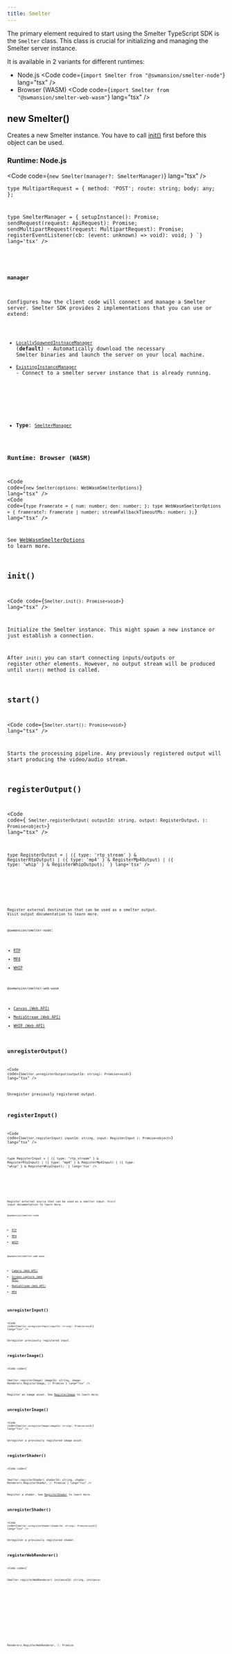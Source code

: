 ```yaml
---
title: Smelter
---
```



The primary element required to start using the Smelter TypeScript SDK is the `Smelter` class. This class is crucial
for initializing and managing the Smelter server instance.

It is available in 2 variants for different runtimes:

- Node.js
  <Code code={`import Smelter from "@swmansion/smelter-node"`} lang="tsx" />
- Browser (WASM)
  <Code code={`import Smelter from "@swmansion/smelter-web-wasm"`} lang="tsx" />

## new Smelter()

Creates a new Smelter instance. You have to call [init()](#init) first before this object can be used.

### Runtime: Node.js

<Code code={`new Smelter(manager?: SmelterManager)`} lang="tsx" />

<CollapsibleDetails summaryTitle='Type definitions'>
<Code code={`
  type ApiRequest = {
    method: 'GET' | 'POST';
    route: string;
    body?: object;
  };

type MultipartRequest = {
method: 'POST';
route: string;
body: any;
};

type SmelterManager = {
setupInstance(): Promise<void>;
sendRequest(request: ApiRequest): Promise<object>;
sendMultipartRequest(request: MultipartRequest): Promise<object>;
registerEventListener(cb: (event: unknown) => void): void;
}
`} lang='tsx' />

</CollapsibleDetails>

#### manager

Configures how the client code will connect and manage a Smelter server. Smelter SDK provides 2 implementations that you can use or extend:

- [`LocallySpawnedInstnaceManager`](/ts-sdk/managers/node-locally-spawned) (**default**) - Automatically download the necessary Smelter binaries and launch the server on your local machine.
- [`ExistingInstanceManager`](/ts-sdk/managers/node-existing-instance) - Connect to a smelter server instance that is already running.

<br />

- **Type**: [`SmelterManager`](/ts-sdk/smelter#runtime-nodejs)

### Runtime: Browser (WASM)

<Code code={`new Smelter(options: WebWasmSmelterOptions)`} lang="tsx" />
<CollapsibleDetails summaryTitle="Type definitions">
  <Code
    code={`
  type Framerate = {
    num: number;
    den: number;
  };
  type WebWasmSmelterOptions = {
    framerate?: Framerate | number;
    streamFallbackTimeoutMs: number;
  };
`}
    lang="tsx"
  />
</CollapsibleDetails>

See [WebWasmSmelterOptions](/ts-sdk/managers/web-wasm/#webwasmsmelteroptions) to learn more.

## init()

<Code code={`Smelter.init(): Promise<void>`} lang="tsx" />

Initialize the Smelter instance. This might spawn a new instance or just establish a connection.

After `init()` you can start connecting inputs/outputs or register other elements. However, no output stream will be produced until `start()` method is called.

## start()

<Code code={`Smelter.start(): Promise<void>`} lang="tsx" />

Starts the processing pipeline. Any previously registered output will start producing the video/audio stream.

## registerOutput()

<Code
  code={`
Smelter.registerOutput(
    outputId: string,
    output: RegisterOutput,
): Promise<object>`}
  lang="tsx"
/>

<CollapsibleDetails summaryTitle='Type definitions @swmnasion/smelter-node'>
<Code code={`
    RegisterRtpOutput,
    RegisterMp4Output,
    RegisterWhipOutput
} from "@swmasnion/smelter"

type RegisterOutput =
| ({ type: 'rtp_stream' } & RegisterRtpOutput)
| ({ type: 'mp4' } & RegisterMp4Output)
| ({ type: 'whip' } & RegisterWhipOutput);
`} lang='tsx' />

</CollapsibleDetails>

<CollapsibleDetails summaryTitle="Type definitions @swmansion/smelter-web-wasm">
  <Code
    code={`
export type RegisterOutput =
    | {
        type: 'stream';
        video: {
          resolution: Api.Resolution;
        };
        audio?: boolean;
      }
    | {
        type: 'canvas';
        video: {
          canvas: HTMLCanvasElement;
          resolution: Api.Resolution;
        };
        audio?: boolean;
      }
    | {
        type: 'whip';
        endpointUrl: string;
        bearerToken?: string;
        iceServers?: RTCConfiguration['iceServers'];
        video: {
          resolution: Api.Resolution;
          maxBitrate?: number;
        };
        audio?: boolean;
      };
`}
    lang="tsx"
  />
</CollapsibleDetails>

Register external destination that can be used as a smelter output. Visit output documentation to learn more.

`@swmansion/smelter-node`:

- [RTP](/ts-sdk/outputs/rtp)
- [MP4](/ts-sdk/outputs/mp4)
- [WHIP](/ts-sdk/outputs/whip)

`@swmansion/smelter-web-wasm`

- [Canvas (Web API)](/ts-sdk/outputs/wasm-canvas)
- [MediaStream (Web API)](/ts-sdk/outputs/wasm-stream)
- [WHIP (Web API)](/ts-sdk/outputs/wasm-whip)

## unregisterOutput()

<Code
  code={`Smelter.unregisterOutput(outputId: string): Promise<void>`}
  lang="tsx"
/>

Unregister previously registered output.

## registerInput()

<Code
  code={`
Smelter.registerInput(
    inputId: string,
    input: RegisterInput
): Promise<object>
`}
  lang="tsx"
/>

<CollapsibleDetails summaryTitle='Type definitions @swmnasion/smelter-node'>
<Code code={`
    RegisterRtpInput,
    RegisterMp4Input,
    RegisterWhipInput
} from "@swmasnion/smelter"

type RegisterInput =
| ({ type: "rtp_stream" } & RegisterRtpInput)
| ({ type: "mp4" } & RegisterMp4Input)
| ({ type: "whip" } & RegisterWhipInput);
`} lang='tsx' />

</CollapsibleDetails>

<CollapsibleDetails summaryTitle="Type definitions @swmansion/smelter-web-wasm">
  <Code
    code={`
type RegisterInput =
    | { type: 'mp4'; url: string }
    | { type: 'camera' }
    | { type: 'screen_capture' }
    | { type: 'stream'; stream: MediaStream };
`}
    lang="tsx"
  />
</CollapsibleDetails>

Register external source that can be used as a smelter input. Visit input documentation to learn more.

`@swmansion/smelter-node`

- [RTP](/ts-sdk/inputs/rtp)
- [MP4](/ts-sdk/inputs/mp4)
- [WHIP](/ts-sdk/inputs/whip)

`@swmansion/smelter-web-wasm`

- [Camera (Web API)](/ts-sdk/inputs/wasm-camera)
- [Screen capture (Web API)](/ts-sdk/inputs/wasm-screen)
- [MediaStream (Web API)](/ts-sdk/inputs/wasm-stream)
- [MP4](/ts-sdk/inputs/mp4)

## unregisterInput()

<Code
  code={`Smelter.unregisterInput(inputId: string): Promise<void>`}
  lang="tsx"
/>

Unregister previously registered input.

## registerImage()

<Code code={`

Smelter.registerImage(
imageId: string,
image: Renderers.RegisterImage,
): Promise<void>`} lang="tsx" />

Register an image asset. See [RegisterImage](/ts-sdk/resources/image) to learn more.

## unregisterImage()

<Code
  code={`Smelter.unregisterImage(imageId: string): Promise<void>`}
  lang="tsx"
/>

Unregister a previously registered image asset.

## registerShader()

<Code code={`

Smelter.registerShader(
shaderId: string,
shader: Renderers.RegisterShader,
): Promise<void>`} lang="tsx" />

Register a shader. See [RegisterShader](/ts-sdk/resources/shader) to learn more.

## unregisterShader()

<Code
  code={`Smelter.unregisterShader(shaderId: string): Promise<void>`}
  lang="tsx"
/>

Unregister a previously registered shader.

## registerWebRenderer()

<Code code={`

Smelter.registerWebRenderer(
instanceId: string,
instance: Renderers.RegisterWebRenderer,
): Promise<object>`} lang="tsx" />

Register a web renderer instance. See [RegisterWebRenderer](/ts-sdk/resources/web-renderer) to learn more.

## unregisterWebRenderer()

<Code
  code={`Smelter.unregisterWebRenderer(instanceId: string): Promise<void>`}
  lang="tsx"
/>

Unregister a previously registered web renderer.

## registerFont()

<Code
  code={`Smelter.registerFont(source: FontSource): Promise<void>`}
  lang="tsx"
/>

<CollapsibleDetails summaryTitle="Type definitions @swmnasion/smelter-node">
  <Code
    code={`
type FontSource =
    | 'string' // URL
    | ArrayBuffer
`}
    lang="tsx"
  />
</CollapsibleDetails>

<CollapsibleDetails summaryTitle="Type definitions @swmansion/smelter-web-wasm">
  <Code
    code={`
type Source = 'string' // URL
`}
    lang="tsx"
  />
</CollapsibleDetails>

Register new font.

## terminate()

<Code code={`Smelter.terminate(): Promise<void>`} lang="tsx" />

Terminate the compositor instance. Depending on implementation it might just drop connection to
the server, shutdown server itself, or in case of WASM build shutdown Web Worker responsible for running it.
